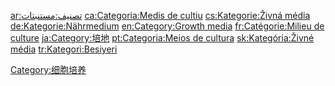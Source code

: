 {{Catmore|培养基}}
[[Category:细胞培养|Category:细胞培养]]

[[ar:تصنيف:مستنبتات|ar:تصنيف:مستنبتات]]
[[ca:Categoria:Medis_de_cultiu|ca:Categoria:Medis de cultiu]]
[[cs:Kategorie:Živná_média|cs:Kategorie:Živná média]]
[[de:Kategorie:Nährmedium|de:Kategorie:Nährmedium]]
[[en:Category:Growth_media|en:Category:Growth media]]
[[fr:Catégorie:Milieu_de_culture|fr:Catégorie:Milieu de culture]]
[[ja:Category:培地|ja:Category:培地]]
[[pt:Categoria:Meios_de_cultura|pt:Categoria:Meios de cultura]]
[[sk:Kategória:Živné_média|sk:Kategória:Živné média]]
[[tr:Kategori:Besiyeri|tr:Kategori:Besiyeri]]